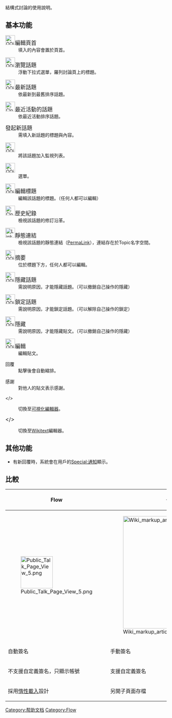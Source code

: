 {{noteTA
| G1 = IT
}}
{{Flow PageTabs|This=2}}
結構式討論的使用說明。

== 基本功能 ==
;[[File:OOjs_UI_icon_edit-ltr.svg|30px]]<big>編輯頁首</big>
:填入的內容會置於頁首。

;[[File:OOjs_UI_icon_stripeToC-ltr.svg|30px]]<big>瀏覽話題</big>
:浮動下拉式選單，羅列討論頁上的標題。

;[[File:OOjs_UI_icon_beta.svg|30px]]<big>最新話題</big>
:依最新到最舊排序話題。

;[[File:Clock_icon.svg|30px]]<big>最近活動的話題</big>
:依最近活動排序話題。

;<big>發起新話題</big>
:需填入新話題的標題與內容。

;[[File:OOjs_UI_icon_star.svg|30px]]
:將該話題加入監視列表。

;[[File:OOjs_UI_icon_ellipsis.svg|30px]]
:選單。

;[[File:OOjs_UI_icon_edit-ltr.svg|30px]]<big>編輯標題</big>
:編輯該話題的標題。（任何人都可以編輯）

;[[File:Clock_icon.svg|30px]]<big>歷史紀錄</big>
:檢視該話題的修訂沿革。

;[[File:Link_icon.svg|30px]]<big>靜態連結</big>
:檢視該話題的靜態連結（[[PermaLink|PermaLink]]），連結存在於Topic名字空間。

;[[File:OOjs_UI_icon_stripeToC-ltr.svg|30px]]<big>摘要</big>
:位於標題下方，任何人都可以編輯。

;[[File:OOjs_UI_icon_flag-ltr.svg|30px]]<big>隱藏話題</big>
:需說明原因，才能隱藏話題。（可以撤銷自己操作的隱藏）

;[[File:OOjs_UI_icon_lock.svg|30px]]<big>鎖定話題</big>
:需說明原因，才能鎖定話題。（可以解除自己操作的鎖定）

;[[File:OOjs_UI_icon_flag-ltr.svg|30px]]<big>隱藏</big>
:需說明原因，才能隱藏貼文。（可以撤銷自己操作的隱藏）

;[[File:OOjs_UI_icon_edit-ltr.svg|30px]]<big>編輯</big>
:編輯貼文。

;回覆
:點擊後會自動縮排。

;感謝
:對他人的貼文表示感謝。

<div class="mw-ui-button mw-ui-progressive"></></div>
:切換至[[Wikipedia:可視化編輯器|可視化編輯器]]。

<div class="mw-ui-button mw-ui-quiet"><big></></big></div>
:切換至[[Wikitext|Wikitext]]編輯器。

== 其他功能 ==
* 有新回覆時，系統會在用戶的[[Special:通知|Special:通知]]顯示。

== 比較 ==
{| class="wikitable"
|-
! Flow !! 傳統討論頁
|-
| [[File:Public_Talk_Page_View_5.png|100px]] || [[File:Wiki_markup_article_screenshot.png|350px]]
|-
| 自動簽名 || 手動簽名
|-
| 不支援自定義簽名，只顯示帳號 || 支援自定義簽名
|-
| 採用[[惰性載入|惰性載入]]設計 || 另開子頁面存檔
|}
{{维基帮助导航}}

[[Category:帮助文档|Category:帮助文档]]
[[Category:Flow|Category:Flow]]